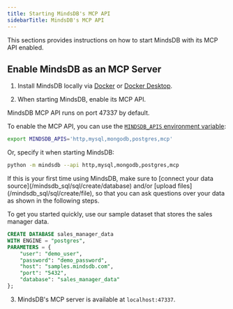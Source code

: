 ```yaml
---
title: Starting MindsDB's MCP API
sidebarTitle: MindsDB's MCP API
---
```


This sections provides instructions on how to start MindsDB with its MCP API enabled.

## Enable MindsDB as an MCP Server

1. Install MindsDB locally via [Docker](https://docs.mindsdb.com/setup/self-hosted/docker) or [Docker Desktop](https://docs.mindsdb.com/setup/self-hosted/docker-desktop).

2. When starting MindsDB, enable its MCP API.

MindsDB MCP API runs on port 47337 by default.

To enable the MCP API, you can use the [`MINDSDB_APIS` environment variable](/setup/environment-vars#mindsdb-apis):

```bash
export MINDSDB_APIS='http,mysql,mongodb,postgres,mcp'
```

Or, specify it when starting MindsDB:

```bash
python -m mindsdb --api http,mysql,mongodb,postgres,mcp
```

<Tip>
If this is your first time using MindsDB, make sure to [connect your data source](/mindsdb_sql/sql/create/database) and/or [upload files](/mindsdb_sql/sql/create/file), so that you can ask questions over your data as shown in the following steps.

To get you started quickly, use our sample dataset that stores the sales manager data.

```sql
CREATE DATABASE sales_manager_data
WITH ENGINE = "postgres",
PARAMETERS = {
    "user": "demo_user",
    "password": "demo_password",
    "host": "samples.mindsdb.com",
    "port": "5432",
    "database": "sales_manager_data"
};
```
</Tip>

3. MindsDB's MCP server is available at `localhost:47337`.
